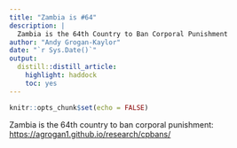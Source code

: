 ```yaml
---
title: "Zambia is #64"
description: |
  Zambia is the 64th Country to Ban Corporal Punishment
author: "Andy Grogan-Kaylor"
date: "`r Sys.Date()`"
output:
  distill::distill_article:
    highlight: haddock
    toc: yes
---
```


```r

knitr::opts_chunk$set(echo = FALSE)

```

Zambia is the 64th country to ban corporal punishment: [https://agrogan1.github.io/research/cpbans/](https://agrogan1.github.io/research/cpbans/)




